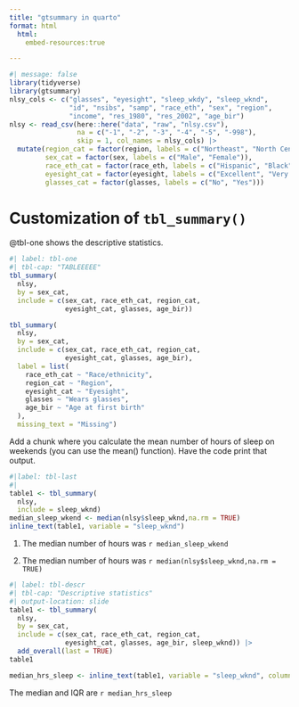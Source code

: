 ```yaml
---
title: "gtsummary in quarto"
format: html
  html:
    embed-resources:true

---
```


```r
#| message: false
library(tidyverse)
library(gtsummary)
nlsy_cols <- c("glasses", "eyesight", "sleep_wkdy", "sleep_wknd", 
               "id", "nsibs", "samp", "race_eth", "sex", "region", 
               "income", "res_1980", "res_2002", "age_bir")
nlsy <- read_csv(here::here("data", "raw", "nlsy.csv"), 
                 na = c("-1", "-2", "-3", "-4", "-5", "-998"),
                 skip = 1, col_names = nlsy_cols) |> 
  mutate(region_cat = factor(region, labels = c("Northeast", "North Central", "South", "West")),
         sex_cat = factor(sex, labels = c("Male", "Female")),
         race_eth_cat = factor(race_eth, labels = c("Hispanic", "Black", "Non-Black, Non-Hispanic")),
         eyesight_cat = factor(eyesight, labels = c("Excellent", "Very good", "Good", "Fair", "Poor")),
         glasses_cat = factor(glasses, labels = c("No", "Yes"))) 
```

# Customization of `tbl_summary()`
@tbl-one shows the descriptive statistics.

```r
#| label: tbl-one
#| tbl-cap: "TABLEEEEE"
tbl_summary(
  nlsy,
  by = sex_cat,
  include = c(sex_cat, race_eth_cat, region_cat,
              eyesight_cat, glasses, age_bir))
```


```r
tbl_summary(
  nlsy,
  by = sex_cat,
  include = c(sex_cat, race_eth_cat, region_cat,
              eyesight_cat, glasses, age_bir),
  label = list(
    race_eth_cat ~ "Race/ethnicity",
    region_cat ~ "Region",
    eyesight_cat ~ "Eyesight",
    glasses ~ "Wears glasses",
    age_bir ~ "Age at first birth"
  ),
  missing_text = "Missing")
```

Add a chunk where you calculate the mean number of hours of sleep on weekends (you can use the mean() function). Have the code print that output.

```r
#|label: tbl-last
#|
table1 <- tbl_summary(
  nlsy,
  include = sleep_wknd)
median_sleep_wkend <- median(nlsy$sleep_wknd,na.rm = TRUE)
inline_text(table1, variable = "sleep_wknd")
```
1. The median number of hours was `r median_sleep_wkend`

2. The median number of hours was `r median(nlsy$sleep_wknd,na.rm = TRUE)`

```r
#| label: tbl-descr
#| tbl-cap: "Descriptive statistics"
#| output-location: slide
table1 <- tbl_summary(
  nlsy,
  by = sex_cat,
  include = c(sex_cat, race_eth_cat, region_cat,
              eyesight_cat, glasses, age_bir, sleep_wknd)) |> 
  add_overall(last = TRUE)
table1

median_hrs_sleep <- inline_text(table1, variable = "sleep_wknd", column = "stat_0")
```

The median and IQR are `r median_hrs_sleep`

